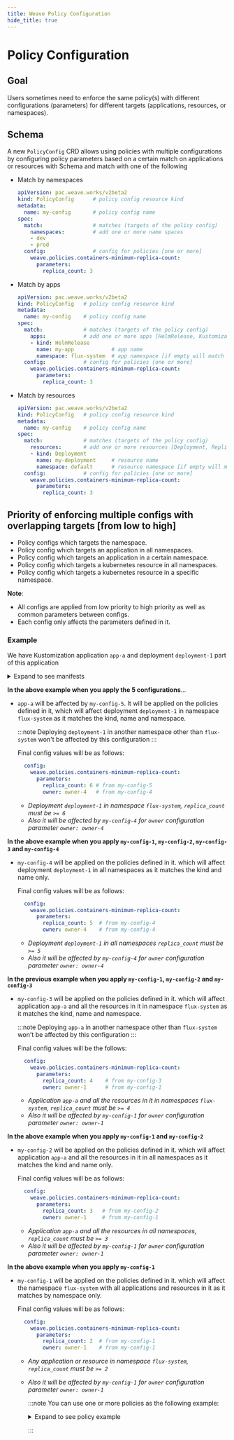 ```yaml
---
title: Weave Policy Configuration
hide_title: true
---
```



# Policy Configuration <TierLabel tiers="Enterprise" />

## Goal

Users sometimes need to enforce the same policy(s) with different configurations (parameters) for different targets (applications, resources, or namespaces).

## Schema

A new `PolicyConfig` CRD allows using policies with multiple configurations by configuring policy parameters based on a certain match on applications or resources with Schema and match with one of the following

- Match by namespaces

  ```yaml
  apiVersion: pac.weave.works/v2beta2
  kind: PolicyConfig      # policy config resource kind
  metadata:
    name: my-config       # policy config name
  spec:
    match:                # matches (targets of the policy config)
      namespaces:         # add one or more name spaces
      - dev
      - prod
    config:               # config for policies [one or more]
      weave.policies.containers-minimum-replica-count:
        parameters:
          replica_count: 3
  ```

- Match by apps

  ```yaml
  apiVersion: pac.weave.works/v2beta2
  kind: PolicyConfig   # policy config resource kind
  metadata:
    name: my-config    # policy config name
  spec:
    match:             # matches (targets of the policy config)
      apps:            # add one or more apps [HelmRelease, Kustomization]
      - kind: HelmRelease
        name: my-app            # app name
        namespace: flux-system  # app namespace [if empty will match in any namespace]
    config:            # config for policies [one or more]
      weave.policies.containers-minimum-replica-count:
        parameters:
          replica_count: 3
  ```

- Match by resources

  ```yaml
  apiVersion: pac.weave.works/v2beta2
  kind: PolicyConfig   # policy config resource kind
  metadata:
    name: my-config    # policy config name
  spec:
    match:             # matches (targets of the policy config)
      resources:       # add one or more resources [Deployment, ReplicaSet, ..]
      - kind: Deployment
        name: my-deployment     # resource name
        namespace: default      # resource namespace [if empty will match in any namespace]
    config:            # config for policies [one or more]
      weave.policies.containers-minimum-replica-count:
        parameters:
          replica_count: 3
  ```

## Priority of enforcing multiple configs with overlapping targets [from low to high]

- Policy configs which targets the namespace.
- Policy config which targets an application in all namespaces.
- Policy config which targets an application in a certain namespace.
- Policy config which targets a kubernetes resource in all namespaces.
- Policy config which targets a kubernetes resource in a specific namespace.

**Note**:
- All configs are applied from low priority to high priority as well as common parameters between configs.
- Each config only affects the parameters defined in it.

### Example

We have Kustomization application `app-a` and deployment `deployment-1` part of this application

<details><summary>Expand to see manifests</summary>

```yaml
apiVersion: pac.weave.works/v2beta2
kind: PolicyConfig
metadata:
  name: my-config-1
spec:
  match:
    namespaces:
    - flux-system
  config:
    weave.policies.containers-minimum-replica-count:
      parameters:
        replica_count: 2
        owner: owner-1
---
apiVersion: pac.weave.works/v2beta2
kind: PolicyConfig
metadata:
  name: my-config-2
spec:
  match:
    apps:
    - kind: Kustomization
      name: app-a
  config:
    weave.policies.containers-minimum-replica-count:
      parameters:
        replica_count: 3
---
apiVersion: pac.weave.works/v2beta2
kind: PolicyConfig
metadata:
  name: my-config-3
spec:
  match:
    apps:
    - kind: Kustomization
      name: app-a
      namespace: flux-system
  config:
    weave.policies.containers-minimum-replica-count:
      parameters:
        replica_count: 4
---
apiVersion: pac.weave.works/v2beta2
kind: PolicyConfig
metadata:
  name: my-config-4
spec:
  match:
    resources:
    - kind: Deployment
      name: deployment-1
  config:
    weave.policies.containers-minimum-replica-count:
      parameters:
        replica_count: 5
        owner: owner-4
---

apiVersion: pac.weave.works/v2beta2
kind: PolicyConfig
metadata:
  name: my-config-5
spec:
  match:
    resources:
    - kind: Deployment
      name: deployment-1
      namespace: flux-system
  config:
    weave.policies.containers-minimum-replica-count:
      parameters:
        replica_count: 6
```

</details>

**In the above example when you apply the 5 configurations**...

- `app-a` will be affected by `my-config-5`. It will be applied on the policies defined in it, which will affect deployment `deployment-1` in namespace `flux-system` as it matches the kind, name and namespace.

	:::note
	Deploying `deployment-1` in another namespace other than `flux-system` won't be affected by this configuration
	:::

  Final config values will be as follows:

    ```yaml
      config:
        weave.policies.containers-minimum-replica-count:
          parameters:
            replica_count: 6 # from my-config-5
            owner: owner-4   # from my-config-4
    ```
  - _Deployment `deployment-1` in namespace `flux-system`, `replica_count` must
		be `>= 6`_
  - _Also it will be affected by `my-config-4` for `owner` configuration
		parameter `owner: owner-4`_


**In the above example when you apply `my-config-1`, `my-config-2`, `my-config-3` and `my-config-4`**

- `my-config-4` will be applied on the policies defined in it. which will affect deployment `deployment-1` in all namespaces as it matches the kind and name only.

  Final config values will be as follows:

    ```yaml
      config:
        weave.policies.containers-minimum-replica-count:
          parameters:
            replica_count: 5  # from my-config-4
            owner: owner-4    # from my-config-4
    ```

  - _Deployment `deployment-1` in all namespaces `replica_count` must be `>= 5`_
  - _Also it will be affected by `my-config-4` for `owner` configuration
		parameter `owner: owner-4`_

**In the previous example when you apply `my-config-1`, `my-config-2` and `my-config-3`**

- `my-config-3` will be applied on the policies defined in it. which will affect application `app-a` and all the resources in it in namespace `flux-system` as it matches the kind, name and namespace.

	:::note
	Deploying `app-a` in another namespace other than `flux-system` won't be affected by this configuration
	:::

  Final config values will be the follows:

    ```yaml
      config:
        weave.policies.containers-minimum-replica-count:
          parameters:
            replica_count: 4    # from my-config-3
            owner: owner-1      # from my-config-1
    ```

  - _Application `app-a` and all the resources in it in namespaces
		`flux-system`, `replica_count` must be `>= 4`_
  - _Also it will be affected by `my-config-1` for `owner` configuration
		parameter `owner: owner-1`_

**In the above example when you apply `my-config-1` and `my-config-2`**

- `my-config-2` will be applied on the policies defined in it. which will affect application `app-a` and all the resources in it in all namespaces as it matches the kind and name only.

  Final config values will be as follows:

    ```yaml
      config:
        weave.policies.containers-minimum-replica-count:
          parameters:
            replica_count: 3   # from my-config-2
            owner: owner-1     # from my-config-1
    ```

  - _Application `app-a` and all the resources in all namespaces,
		`replica_count` must be `>= 3`_
  - _Also it will be affected by `my-config-1` for `owner` configuration
		parameter `owner: owner-1`_

**In the above example when you apply `my-config-1`**

- `my-config-1` will be applied on the policies defined in it. which will affect the namespace `flux-system` with all applications and resources in it as it matches by namespace only.

  Final config values will be as follows:

    ```yaml
      config:
        weave.policies.containers-minimum-replica-count:
          parameters:
            replica_count: 2  # from my-config-1
            owner: owner-1    # from my-config-1
    ```

  - _Any application or resource in namespace `flux-system`, `replica_count` must
		be `>= 2`_
  - _Also it will be affected by `my-config-1` for `owner` configuration
		parameter `owner: owner-1`_

	:::note
	You can use one or more policies as the following example:

	<details><summary>Expand to see policy example</summary>

	```yaml
	---
	apiVersion: pac.weave.works/v2beta2
	kind: PolicyConfig
	metadata:
		name: my-app-config
	spec:
		match:
			resources:
				name: my-deployment
				kind: Deployment
		config:
			weave.policies.policy-1:
				params:
					replica_count: 3
			weave.policies.policy-2:
				params:
					run_as_root: true
	```

	</details>

	:::
